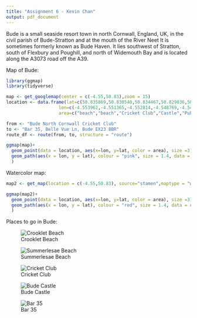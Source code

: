```yaml
---
title: "Assignment 6 - Kevin Chan"
output: pdf_document
---
```

Bude is a small seaside resort town in north Cornwall, England, UK, in the civil parish of Bude-Stratton and at the mouth of the River Neet It is sometimes formerly known as Bude Haven. It lies southwest of Stratton, south of Flexbury and Poughill, and north of Widemouth Bay and is located along the A3073 road off the A39.

Map of Bude:
```r
library(ggmap)
library(tidyverse)

map <- get_googlemap(center = c(-4.55,50.83),zoom = 15)
location <- data.frame(lat=c(50.835869,50.830540,50.834467,50.829036,50.830161),
                    lon=c(-4.553962,-4.551365,-4.552814,-4.548769,-4.544088),
                    area=c("beach","beach","Cricket Club","Castle","Pub"))

from <- "Bude North Cornwall Cricket Club"
to <- "Bar 35, Belle Vue Ln, Bude EX23 8BR"
route_df <- route(from, to, structure = "route")

ggmap(map)+
  geom_point(data = location, aes(x=lon, y=lat, color = area), size =3)+
  geom_path(aes(x = lon, y = lat), colour = "pink", size = 1.4, data = route_df, lineend = "round"
  )
```
Watercolor map:
```r
map2 <- get_map(location = c(-4.55,50.83), source="stamen",maptype = "watercolor",zoom = 15)

ggmap(map2)+  
  geom_point(data = location, aes(x=lon, y=lat, color = area), size =3)+
  geom_path(aes(x = lon, y = lat), colour = "red", size = 1.4, data = route_df, lineend = "round"
  )
```

Places to go in Bude:

![Crooklet Beach](Crooklets-Beach.jpg)

![Summerlesae Beach](summerlease.jpg)

![Cricket Club](cricket.jpg)

![Bude Castle](castle.jpg)

![Bar 35](bar35.jpg)



